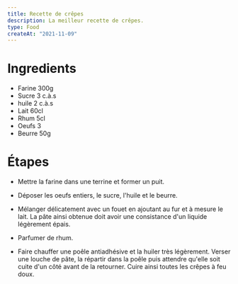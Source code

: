 ```yaml
---
title: Recette de crêpes
description: La meilleur recette de crêpes.
type: Food
createAt: "2021-11-09"
---
```


# Ingredients

- Farine 300g
- Sucre 3 c.à.s
- huile 2 c.à.s
- Lait 60cl
- Rhum 5cl
- Oeufs 3
- Beurre 50g

# Étapes

- Mettre la farine dans une terrine et former un puit.

- Déposer les oeufs entiers, le sucre, l'huile et le beurre.

- Mélanger délicatement avec un fouet en ajoutant au fur et à mesure le lait. La pâte ainsi obtenue doit avoir une consistance d'un liquide légèrement épais.

- Parfumer de rhum.

- Faire chauffer une poêle antiadhésive et la huiler très légèrement. Verser une louche de pâte, la répartir dans la poêle puis attendre qu'elle soit cuite d'un côté avant de la retourner. Cuire ainsi toutes les crêpes à feu doux.
